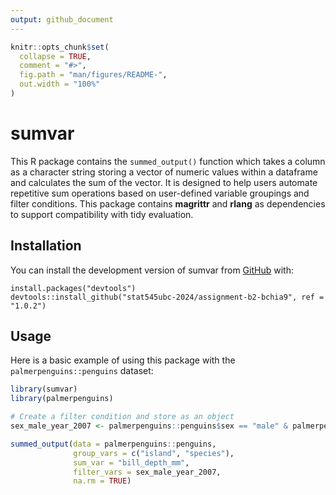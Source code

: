 ```yaml
---
output: github_document
---
```


<!-- README.md is generated from README.Rmd. Please edit that file -->

```r
knitr::opts_chunk$set(
  collapse = TRUE,
  comment = "#>",
  fig.path = "man/figures/README-",
  out.width = "100%"
)
```

# sumvar

<!-- badges: start -->

<!-- badges: end -->

This R package contains the `summed_output()` function which takes a column as a character string storing a vector of numeric values within a dataframe and calculates the sum of the vector. It is designed to help users automate repetitive sum operations based on user-defined variable groupings and filter conditions. This package contains **magrittr** and **rlang** as dependencies to support compatibility with tidy evaluation.

## Installation

You can install the development version of sumvar from [GitHub](https://github.com/stat545ubc-2024/assignment-b2-bchia9) with:

```         
install.packages("devtools")
devtools::install_github("stat545ubc-2024/assignment-b2-bchia9", ref = "1.0.2")
```

## Usage

Here is a basic example of using this package with the `palmerpenguins::penguins` dataset:

```r
library(sumvar)
library(palmerpenguins)

# Create a filter condition and store as an object
sex_male_year_2007 <- palmerpenguins::penguins$sex == "male" & palmerpenguins::penguins$year == 2007

summed_output(data = palmerpenguins::penguins,
              group_vars = c("island", "species"),
              sum_var = "bill_depth_mm",
              filter_vars = sex_male_year_2007,
              na.rm = TRUE)



```
